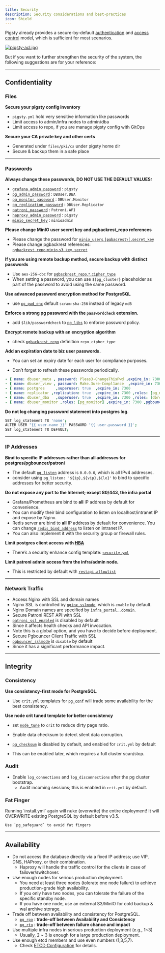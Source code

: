 ```yaml
---
title: Security
description: Security considerations and best-practices
icon: Shield
---
```



Pigsty already provides a secure-by-default [authentication](https://pigsty.io/docs/pgsql/hba/) and [access control](/docs/pgsql/acl) model, which is sufficient for most scenarios.

[![pigsty-acl.jpg](https://pigsty.io/img/pigsty/acl.jpg)](/docs/pgsql/acl)

But if you want to further strengthen the security of the system, the following suggestions are for your reference:

------

## Confidentiality

### Files

**Secure your pigsty config inventory**

- `pigsty.yml` hold very sensitive information like passwords
- Limit access to admin/infra nodes to admin/dba
- Limit access to repo, if you are manage pigsty config with GitOps

**Secure your CA private key and other certs**

- Generated under `files/pki/ca` under pigsty home dir
- Secure & backup them in a safe place

------

### Passwords

**Always change these passwords, DO NOT USE THE DEFAULT VALUES:**

- [`grafana_admin_password`](https://pigsty.io/docs/infra/param/#grafana_admin_password) : `pigsty`
- [`pg_admin_password`](/docs/pgsql/param#pg_admin_password) : `DBUser.DBA`
- [`pg_monitor_password`](/docs/pgsql/param#pg_monitor_password) : `DBUser.Monitor`
- [`pg_replication_password`](/docs/pgsql/param#pg_replication_password) : `DBUser.Replicator`
- [`patroni_password`](/docs/pgsql/param#patroni_password) : `Patroni.API`
- [`haproxy_admin_password`](https://pigsty.io/docs/node/param/#haproxy_admin_password) : `pigsty`
- [`minio_secret_key`](https://pigsty.io/docs/minio/param/#minio_secret_key) : `minioadmin`

**Please change MinIO user secret key and pgbackrest_repo references**

- Please change the password for [`minio_users`.`[pgbacrest\]`.`secret_key`](https://pigsty.io/docs/minio/param/#minio_users)
- Please change pgbackrest references: [`pgbackrest_repo`.`minio`.`s3_key_secret`](/docs/pgsql/param#pgbackrest_repo)

**If you are using remote backup method, secure backup with distinct passwords**

- Use `aes-256-cbc` for [`pgbackrest_repo`.`*`.`cipher_type`](/docs/pgsql/param#pgbackrest_repo)
- When setting a password, you can use `${pg_cluster}` placeholder as part of the password to avoid using the same password.

**Use advanced password encryption method for PostgreSQL**

- use [`pg_pwd_enc`](/docs/pgsql/param#pg_pwd_enc) default `scram-sha-256` instead of legacy `md5`

**Enforce a strong pg password with the `passwordcheck` extension.**

- add `$lib/passwordcheck` to [`pg_libs`](/docs/pgsql/param#pg_libs) to enforce password policy.

**Encrypt remote backup with an encryption algorithm**

- check [`pgbackrest_repo`](/docs/pgsql/param#pgbackrest_repo) definition `repo_cipher_type`

**Add an expiration date to biz user passwords.**

- You can set an expiry date for each user for compliance purposes.

- Don’t forget to refresh these passwords periodically.

```yaml
- { name: dbuser_meta , password: Pleas3-ChangeThisPwd ,expire_in: 7300 ,pgbouncer: true ,roles: [ dbrole_admin ]    ,comment: pigsty admin user }
- { name: dbuser_view , password: Make.3ure-Compl1ance  ,expire_in: 7300 ,pgbouncer: true ,roles: [ dbrole_readonly ] ,comment: read-only viewer for meta database }
- { name: postgres     ,superuser: true  ,expire_in: 7300                        ,comment: system superuser }
- { name: replicator ,replication: true  ,expire_in: 7300 ,roles: [pg_monitor, dbrole_readonly]   ,comment: system replicator }
- { name: dbuser_dba   ,superuser: true  ,expire_in: 7300 ,roles: [dbrole_admin]  ,pgbouncer: true ,pool_mode: session, pool_connlimit: 16 , comment: pgsql admin user }
- { name: dbuser_monitor ,roles: [pg_monitor] ,expire_in: 7300 ,pgbouncer: true ,parameters: {log_min_duration_statement: 1000 } ,pool_mode: session ,pool_connlimit: 8 ,comment: pgsql monitor user }
  ```

**Do not log changing password statement into postgres log.**

```bash
SET log_statement TO 'none';
ALTER USER "{{ user.name }}" PASSWORD '{{ user.password }}';
SET log_statement TO DEFAULT;
```

------

### IP Addresses

**Bind to specific IP addresses rather than all addresses for postgres/pgbouncer/patroni**

- The default [`pg_listen`](/docs/pgsql/param#pg_listen) address is `0.0.0.0`, which is all IPv4 addresses.
- consider using `pg_listen: '${ip},${vip},${lo}'` to bind to specific addresses for better security.

**Do not expose any port to the Internet; except 80/443, the infra portal**

- Grafana/Prometheus are bind to **all** IP address by default for convenience.
- You can modify their bind configuration to listen on localhost/intranet IP and expose by Nginx.
- Redis server are bind to **all** IP address by default for convenience. You can change [`redis_bind_address`](https://pigsty.io/docs/redis/param/#redis_bind_address) to listen on intranet IP.
- You can also implement it with the security group or firewall rules.

**Limit postgres client access with [HBA](https://pigsty.io/docs/pgsql/hba/)**

- There’s a security enhance config template: [`security.yml`](https://github.com/pgsty/pigsty/blob/main/conf/demo/security.yml)

**Limit patroni admin access from the infra/admin node.**

- This is restricted by default with [`restapi.allowlist`](https://github.com/pgsty/pigsty/blob/main/roles/pgsql/templates/oltp.yml#L109)

------

### Network Traffic

- Access Nginx with SSL and domain names
- Nginx SSL is controlled by [`nginx_sslmode`](https://pigsty.io/docs/infra/param/#haproxy_sslmode), which is `enable` by default.
- Nginx Domain names are specified by [`infra_portal..domain`](https://pigsty.io/docs/infra/param/#infra_portal).
- Secure Patroni REST API with SSL
- [`patroni_ssl_enabled`](/docs/pgsql/param#patroni_ssl_enabled) is disabled by default
- Since it affects health checks and API invocation.
- Note this is a global option, and you have to decide before deployment.
- Secure Pgbouncer Client Traffic with SSL
- [`pgbouncer_sslmode`](/docs/pgsql/param#pgbouncer_sslmode) is `disable` by default
- Since it has a significant performance impact.

------

## Integrity

### Consistency

**Use consistency-first mode for PostgreSQL.**

- Use `crit.yml` templates for [`pg_conf`](/docs/pgsql/param#pg_conf) will trade some availability for the best consistency.

**Use node crit tuned template for better consistency**

- set [`node_tune`](https://pigsty.io/docs/node/param/#node_tune) to `crit` to reduce dirty page ratio.

- Enable data checksum to detect silent data corruption.
- [`pg_checksum`](/docs/pgsql/param#pg_checksum) is disabled by default, and enabled for `crit.yml` by default
- This can be enabled later, which requires a full cluster scan/stop.


### Audit

- Enable `log_connections` and `log_disconnections` after the pg cluster bootstrap.
  - Audit incoming sessions; this is enabled in `crit.yml` by default.

### Fat Finger

<Callout title="DO NOT RE-RUN install.yml PLAYBOOK" type="error">
    Running `install.yml` again will nuke (overwrite) the entire deployment!
</Callout>

<Callout title="RE-RUN pgsql.yml WITH CAUTION" type="warn">
    It will OVERWRITE existing PostgreSQL by default before v3.5.

    Use `pg_safeguard` to avoid fat fingers
</Callout>

------

## Availability

- Do not access the database directly via a fixed IP address; use VIP, DNS, HAProxy, or their combination.
    - Haproxy will handle the traffic control for the clients in case of failover/switchover.
- Use enough nodes for serious production deployment.
    - You need at least three nodes (tolerate one node failure) to achieve production-grade high availability.
    - If you only have two nodes, you can tolerate the failure of the specific standby node.
    - If you have one node, use an external S3/MinIO for cold backup & wal archive storage.
- Trade off between availability and consistency for PostgreSQL.
    - [`pg_rpo`](/docs/pgsql/param#pg_rpo) : **trade-off between Availability and Consistency**
    - [`pg_rto`](/docs/pgsql/param#pg_rto) : **trade-off between failure chance and impact**
- Use multiple infra nodes in serious production deployment (e.g., 1~3)
    - Usually, 2 ~ 3 is enough for a large production deployment.
- Use enough etcd members and use even numbers (1,3,5,7).
    - Check [ETCD Configuration](https://pigsty.io/docs/etcd/config/) for details.